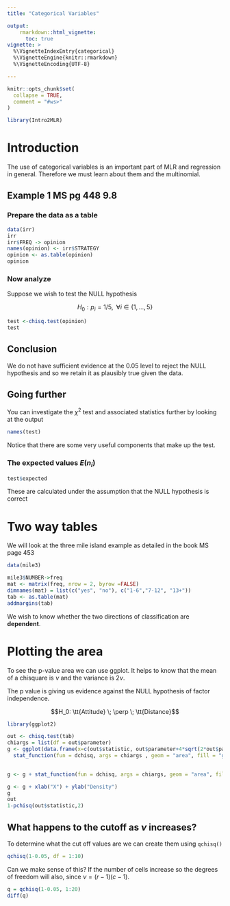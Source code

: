 ```yaml
---
title: "Categorical Variables"

output: 
    rmarkdown::html_vignette:
      toc: true
vignette: >
  %\VignetteIndexEntry{categorical}
  %\VignetteEngine{knitr::rmarkdown}
  %\VignetteEncoding{UTF-8}

---
```


```r
knitr::opts_chunk$set(
  collapse = TRUE,
  comment = "#ws>"
)
```

```r
library(Intro2MLR)
```


# Introduction

The use of categorical variables is an important part of MLR and regression in general. Therefore we must learn about them and the multinomial.

## Example 1 MS pg 448 9.8

### Prepare the data as a table

```r
data(irr)
irr
irr$FREQ -> opinion
names(opinion) <- irr$STRATEGY
opinion <- as.table(opinion)
opinion
```

### Now analyze

Suppose we wish to test the NULL hypothesis

$$H_0:p_i = 1/5,\;\;\forall i\in\{1,\ldots,5\}$$

```r
test <-chisq.test(opinion)
test
```

## Conclusion

We do not have sufficient evidence at the 0.05 level to reject the NULL hypothesis and so we retain it as plausibly true given the data.

## Going further

You can investigate the $\chi^2$ test and associated statistics further by looking at the output

```r
names(test)
```
Notice that there are some very useful components that make up the test.

### The expected values $E(n_i)$

```r
test$expected
```

These are calculated under the assumption that the NULL hypothesis is correct


# Two way tables

We will look at the three mile island example as detailed in the book MS page 453

```r
data(mile3)

mile3$NUMBER->freq
mat <- matrix(freq, nrow = 2, byrow =FALSE)
dimnames(mat) = list(c("yes", "no"), c("1-6","7-12", "13+"))
tab <- as.table(mat)
addmargins(tab)
```

We wish to know whether the two directions of classification are **dependent**.


# Plotting the area

To see the p-value area we can use ggplot. It helps to know that the mean of a chisquare is $\nu$ and the variance is $2\nu$.

The p value is giving us evidence against the NULL hypothesis of factor independence.

$$H_0: \tt{Attitude} \; \perp \; \tt{Distance}$$

```r
library(ggplot2)

out <- chisq.test(tab)
chiargs = list(df = out$parameter)
g <- ggplot(data.frame(x=c(out$statistic, out$parameter+4*sqrt(2*out$parameter))), aes(x)) + 
  stat_function(fun = dchisq, args = chiargs , geom = "area", fill = "green") 
  

g <- g + stat_function(fun = dchisq, args = chiargs, geom = "area", fill = "black",xlim = c(0,out$statistic)) 

g <- g + xlab("X") + ylab("Density")
g
out
1-pchisq(out$statistic,2)
```

## What happens to the cutoff as $\nu$ increases?

To determine what the cut off values are we can create them using `qchisq()`

```r
qchisq(1-0.05, df = 1:10)
```

Can we make sense of this? If the number of cells increase so the degrees of freedom will also, since $\nu = (r-1)(c-1)$.

```r
q = qchisq(1-0.05, 1:20)
diff(q)
```


